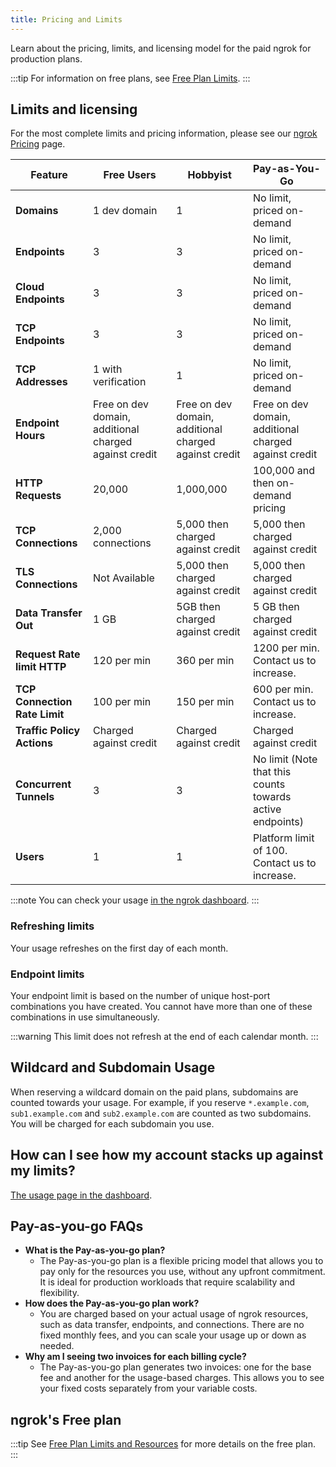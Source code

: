 ```yaml
---
title: Pricing and Limits
---
```





Learn about the pricing, limits, and licensing model for the paid ngrok for production plans.

:::tip
For information on free plans, see [Free Plan Limits](/pricing-limits/free-plan-limits/).
:::

## Limits and licensing

For the most complete limits and pricing information, please see our [ngrok Pricing](https://ngrok.com/pricing) page.

| Feature                       | Free Users                                            | Hobbyist                                              | Pay-as-You-Go                                             |
| ----------------------------- | ----------------------------------------------------- | ----------------------------------------------------- | --------------------------------------------------------- |
| **Domains**                   | 1 dev domain                                          | 1                                                     | No limit, priced on-demand                                |
| **Endpoints**                 | 3                                                     | 3                                                     | No limit, priced on-demand                                |
| **Cloud Endpoints**           | 3                                                     | 3                                                     | No limit, priced on-demand                                |
| **TCP Endpoints**             | 3                                                     | 3                                                     | No limit, priced on-demand                                |
| **TCP Addresses**             | 1 with verification                                   | 1                                                     | No limit, priced on-demand                                |
| **Endpoint Hours**            | Free on dev domain, additional charged against credit | Free on dev domain, additional charged against credit | Free on dev domain, additional charged against credit     |
| **HTTP Requests**             | 20,000                                                | 1,000,000                                             | 100,000 and then on-demand pricing                        |
| **TCP Connections**           | 2,000 connections                                     | 5,000 then charged against credit                     | 5,000 then charged against credit                         |
| **TLS Connections**           | Not Available                                         | 5,000 then charged against credit                     | 5,000 then charged against credit                         |
| **Data Transfer Out**         | 1 GB                                                  | 5GB then charged against credit                       | 5 GB then charged against credit                          |
| **Request Rate limit HTTP**   | 120 per min                                           | 360 per min                                           | 1200 per min. Contact us to increase.                     |
| **TCP Connection Rate Limit** | 100 per min                                           | 150 per min                                           | 600 per min. Contact us to increase.                      |
| **Traffic Policy Actions**    | Charged against credit                                | Charged against credit                                | Charged against credit                                    |
| **Concurrent Tunnels**        | 3                                                     | 3                                                     | No limit (Note that this counts towards active endpoints) |
| **Users**                     | 1                                                     | 1                                                     | Platform limit of 100. Contact us to increase.            |

:::note
You can check your usage [in the ngrok dashboard](https://dashboard.ngrok.com/billing).
:::

### Refreshing limits

Your usage refreshes on the first day of each month.

### Endpoint limits

Your endpoint limit is based on the number of unique host-port combinations you have created. You cannot have more than one of these combinations in use simultaneously.

:::warning
This limit does not refresh at the end of each calendar month.
:::

## Wildcard and Subdomain Usage

When reserving a wildcard domain on the paid plans, subdomains are counted towards your usage. For example, if you reserve `*.example.com`, `sub1.example.com` and `sub2.example.com` are counted as two subdomains.
You will be charged for each subdomain you use.

## How can I see how my account stacks up against my limits?

[The usage page in the dashboard](https://dashboard.ngrok.com/usage).

## Pay-as-you-go FAQs

- **What is the Pay-as-you-go plan?**
  - The Pay-as-you-go plan is a flexible pricing model that allows you to pay only for the resources you use, without any upfront commitment. It is ideal for production workloads that require scalability and flexibility.
- **How does the Pay-as-you-go plan work?**
  - You are charged based on your actual usage of ngrok resources, such as data transfer, endpoints, and connections. There are no fixed monthly fees, and you can scale your usage up or down as needed.
- **Why am I seeing two invoices for each billing cycle?**
  - The Pay-as-you-go plan generates two invoices: one for the base fee and another for the usage-based charges. This allows you to see your fixed costs separately from your variable costs.

## ngrok's Free plan

:::tip
See [Free Plan Limits and Resources](/pricing-limits/free-plan-limits) for more details on the free plan.
:::

<FreeResources />
